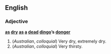 ==English==

===Adjective===
'''[[as]] [[dry]] [[as]] [[a]] [[dead]] [[dingo]]’s [[donger]]'''

#(''Australian'', ''colloquial'') Very dry, extremely dry.
#(''Australian'', ''colloquial'') Very thirsty.